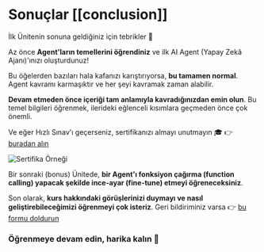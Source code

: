 # Sonuçlar [[conclusion]]

İlk Ünitenin sonuna geldiğiniz için tebrikler 🥳

Az önce **Agent'ların temellerini öğrendiniz** ve ilk AI Agent (Yapay Zekâ Ajanı)'ınızı oluşturdunuz!

Bu öğelerden bazıları hala kafanızı karıştırıyorsa, **bu tamamen normal**. Agent kavramı karmaşıktır ve her şeyi kavramak zaman alabilir.

**Devam etmeden önce içeriği tam anlamıyla kavradığınızdan emin olun**. Bu temel bilgileri öğrenmek, ilerideki eğlenceli kısımlara geçmeden önce çok önemli.

Ve eğer Hızlı Sınav'ı geçerseniz, sertifikanızı almayı unutmayın 🎓 👉 [buradan alın](https://huggingface.co/spaces/agents-course/unit1-certification-app)

<img src="https://huggingface.co/datasets/agents-course/course-images/resolve/main/en/unit1/certificate-example.jpg" alt="Sertifika Örneği"/>

Bir sonraki (bonus) Ünitede, **bir Agent'ı fonksiyon çağırma (function calling) yapacak şekilde ince-ayar (fine-tune) etmeyi öğreneceksiniz**.

Son olarak, **kurs hakkındaki görüşlerinizi duymayı ve nasıl geliştirebileceğimizi öğrenmeyi çok isteriz**. Geri bildiriminiz varsa 👉 [bu formu doldurun](https://docs.google.com/forms/d/e/1FAIpQLSe9VaONn0eglax0uTwi29rIn4tM7H2sYmmybmG5jJNlE5v0xA/viewform?usp=dialog)

### Öğrenmeye devam edin, harika kalın 🤗
